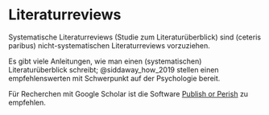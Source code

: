 # Literaturreviews


Systematische Literaturreviews (Studie zum Literaturüberblick) sind (ceteris paribus) nicht-systematischen Literaturreviews vorzuziehen.


Es gibt viele Anleitungen, wie man einen (systematischen) Literaturüberblick schreibt; @siddaway_how_2019 stellen einen empfehlenswerten mit Schwerpunkt auf der Psychologie bereit.

Für Recherchen mit Google Scholar ist die Software [Publish or Perish](https://harzing.com/resources/publish-or-perish/windows) zu empfehlen.


